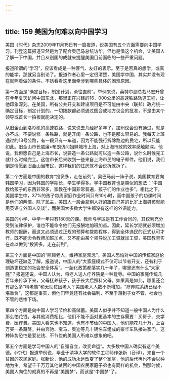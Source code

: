 ```yaml
---
---
---
```

title: 159 美国为何难以向中国学习
---




美国《时代》杂志2009年11月15日有一篇报道，说美国有五个方面需要向中国学习。刊登这篇报道显然是为了配合奥巴马总统访华，但也是借这个机会，让美国人了解一下中国，并且从别国的成就来提醒美国目前面临的一些严重问题。

报道所谓的“学习”，应该看成是一种客气、友好的表示。至于是否真的想学，或真的能学，那就另当别论了。报道作者心里一定很清楚，美国学中国，其实并没有现在就照着做的条件。不妨看看这里面牵涉到哪些具体的困难原因。

第一方面是“确定目标，制定计划，勇往直前”。举例来说，英特尔副总裁马宏升曾在今年夏天访问中国东北，那里正在兴建的16，000公里的高速铁路轨道工程，让他印象深刻。在美国，所有公共开支和建设项目是不可能由中央（联邦）政府统一确定目标，制定计划的。一切拨款都必须通过国会或地方议会的批准，不是由某个领导或首长一拍板就能决定的。

从旧金山到洛杉矶的高速铁路，说来说去几经好多年了，加州议会没有通过，就是办不成。不要说修一条铁路，就是开阔一条公路，也不是那么容易的。我每天上班通过的13号公路，有一段只有一车道，因为不能强行拆除路边的民宅，所以只能如此。旧金山市长威廉•布朗访问姐妹城市上海，对上海市政的效率感触颇深。他说，我但愿自己是上海市长，说要造一条公路就可以造一条公路，说什么时候完工就什么时候完工。这位市长后来收到一些来自上海市民的电子邮件。他们说，我们倒是情愿到旧金山当市民，这样我们的住房就不会说拆就拆了。

第二个方面是中国的教育“投资多，走在前列”。奥巴马前一阵子说，美国教育要向韩国学习，因为韩国的学期长，学生学得多。学中国教育也是类似的想法：“中国教给孩子的东西非常多，家教在中国非常普遍，孩子们的作业也多”。相比之下，美国学生中，37%的孩子每周家庭作业时间只有10小时，而中国孩子的功课时间是他们的两倍。除了民主，美国人一般会拿别人好的跟自己差的比岁上海男孩就能用英语与外国人交谈”，而美国大多数大学生都没有这样的外语能力。

美国的小学、中学一年只有180天的课。教师与学区是有工作合同的，其权利充分受到法律保护，谁也不能命令他们无报酬地加班加点。因此，延长学期就必须增加教师的报酬，而这又必须通过正规的预算和拨款程序，得到全体选民的正式认可才行。既不能命令教师加班加点，又不能由某个领导说加工资就加工资，美国教育实在难以做到“投资多，走在前列”。

第三个方面是中国的“照顾老人，维持家庭观念”。美国人恐怕对中国的传统家庭伦理破坏还缺乏了解。报道说，中国人的“大家庭模式不仅可以节省开支，还有利于创造更稳定的社会安全体系”。一胎化政策都落实几十年了，哪里还有什么“大家庭”？报道还说，中国人认为，将老人送人疗养院是一种耻辱。中国的家庭传统几百年来传承下来，父母抚养孩子，孩子长大后照料父母。如果真是如此，哪里还会有那么多“啃老族”和无助贫困老人？美国老人人数不断增加，“疗养院系统已经不堪重负”，这都是事实，但他们毕竟还有社会福利，不至于落到子女不管，社会也不管的悲惨下场。

第四个方面是向中国人学习节俭和高储蓄。美国人似乎并不知道一般中国人为什么那么怕花钱。与其他消费相比，他们不能不面对更基本的生存需要：买房子、交学费、医疗费。美国人看来也不知道，也有不节俭的中国人，他们能花几十万，上百万买一条藏獒，并由奔驰、宝马、奥迪等几十辆名车组成的豪华车队接进家门。这种阵势恐怕是爱花钱、不节俭的美国人所难以想象的吧。

第五个方面是学习中国人的“自强自立，改变命运”。大多数中国人确实有这个美德。《时代》报道举例说，毕业于清华大学的软件工程师作张新（音译），来自一个贫困的农民家庭。张新说，他的成功永远改变了整个家庭，他的后代再也不会以种地为生。希望千千万万其他贫困的中国农民家庭子弟也有同样的机会，到那时候，美国人向往的就真的不再是“美国梦”，而该是“中国梦”了。